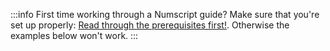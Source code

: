 :::info First time working through a Numscript guide?
Make sure that you're set up properly: [Read through the prerequisites first!](../../numscript/prerequisites.mdx). Otherwise the examples below won't work.
:::
